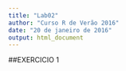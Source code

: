 ```yaml
---
title: "Lab02"
author: "Curso R de Verão 2016"
date: "20 de janeiro de 2016"
output: html_document
---
```


##EXERCICIO 1

```r


```

